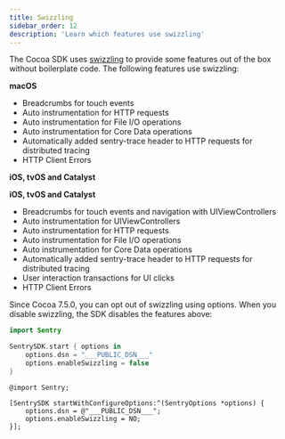 ```yaml
---
title: Swizzling
sidebar_order: 12
description: 'Learn which features use swizzling'
---
```


The Cocoa SDK uses [swizzling](https://nshipster.com/method-swizzling/) to provide some features out of the box without boilerplate code. The following features use swizzling:

**macOS**

- <PlatformLink to="/enriching-events/breadcrumbs/">
    Breadcrumbs for touch events
  </PlatformLink>
- <PlatformLink to="/performance/instrumentation/automatic-instrumentation/#network-tracking">
    Auto instrumentation for HTTP requests
  </PlatformLink>
- <PlatformLink to="/performance/instrumentation/automatic-instrumentation/#file-io-tracing">
    Auto instrumentation for File I/O operations
  </PlatformLink>
- <PlatformLink to="/performance/instrumentation/automatic-instrumentation/#core-data-tracing">
    Auto instrumentation for Core Data operations
  </PlatformLink>
- <PlatformLink to="/performance/connect-services/">
    Automatically added sentry-trace header to HTTP requests for distributed tracing
  </PlatformLink>
- <PlatformLink to="/configuration/http-client-errors/">HTTP Client Errors</PlatformLink>

**iOS, tvOS and Catalyst**

__iOS, tvOS and Catalyst__

- <PlatformLink to="/enriching-events/breadcrumbs/">Breadcrumbs for touch events and navigation with UIViewControllers</PlatformLink>
- <PlatformLink to="/performance/instrumentation/automatic-instrumentation/#uiviewcontroller-tracing">Auto instrumentation for UIViewControllers</PlatformLink>
- <PlatformLink to="/performance/instrumentation/automatic-instrumentation/#network-tracking">Auto instrumentation for HTTP requests</PlatformLink>
- <PlatformLink to="/performance/instrumentation/automatic-instrumentation/#file-io-tracing">Auto instrumentation for File I/O operations</PlatformLink>
- <PlatformLink to="/performance/instrumentation/automatic-instrumentation/#core-data-tracing">Auto instrumentation for Core Data operations</PlatformLink>
- <PlatformLink to="/performance/connect-services/">Automatically added sentry-trace header to HTTP requests for distributed tracing</PlatformLink>
- <PlatformLink to="/performance/instrumentation/automatic-instrumentation/#user-interaction-tracing">User interaction transactions for UI clicks</PlatformLink>
- <PlatformLink to="/configuration/http-client-errors/">HTTP Client Errors</PlatformLink>

Since Cocoa 7.5.0, you can opt out of swizzling using options. When you disable swizzling, the SDK disables the features above:


```swift {tabTitle:Swift}
import Sentry

SentrySDK.start { options in
    options.dsn = "___PUBLIC_DSN___"
    options.enableSwizzling = false
}
```

```objc {tabTitle:Objective-C}
@import Sentry;

[SentrySDK startWithConfigureOptions:^(SentryOptions *options) {
    options.dsn = @"___PUBLIC_DSN___";
    options.enableSwizzling = NO;
}];
```
